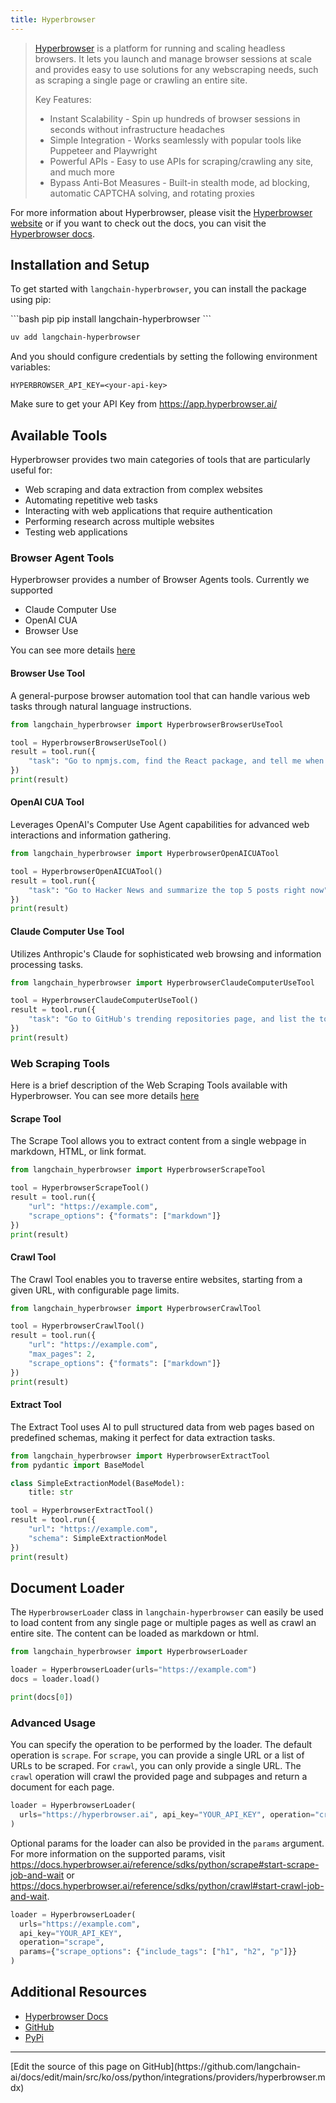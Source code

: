 ```yaml
---
title: Hyperbrowser
---
```


> [Hyperbrowser](https://hyperbrowser.ai) is a platform for running and scaling headless browsers. It lets you launch and manage browser sessions at scale and provides easy to use solutions for any webscraping needs, such as scraping a single page or crawling an entire site.
>
> Key Features:
>
> - Instant Scalability - Spin up hundreds of browser sessions in seconds without infrastructure headaches
> - Simple Integration - Works seamlessly with popular tools like Puppeteer and Playwright
> - Powerful APIs - Easy to use APIs for scraping/crawling any site, and much more
> - Bypass Anti-Bot Measures - Built-in stealth mode, ad blocking, automatic CAPTCHA solving, and rotating proxies

For more information about Hyperbrowser, please visit the [Hyperbrowser website](https://hyperbrowser.ai) or if you want to check out the docs, you can visit the [Hyperbrowser docs](https://docs.hyperbrowser.ai).

## Installation and Setup

To get started with `langchain-hyperbrowser`, you can install the package using pip:

<CodeGroup>
```bash pip
pip install langchain-hyperbrowser
```

```bash uv
uv add langchain-hyperbrowser
```
</CodeGroup>

And you should configure credentials by setting the following environment variables:

`HYPERBROWSER_API_KEY=<your-api-key>`

Make sure to get your API Key from https://app.hyperbrowser.ai/

## Available Tools

Hyperbrowser provides two main categories of tools that are particularly useful for:
- Web scraping and data extraction from complex websites
- Automating repetitive web tasks
- Interacting with web applications that require authentication
- Performing research across multiple websites
- Testing web applications

### Browser Agent Tools

Hyperbrowser provides a number of Browser Agents tools. Currently we supported
 - Claude Computer Use
 - OpenAI CUA
 - Browser Use

You can see more details [here](/oss/python/integrations/tools/hyperbrowser_browser_agent_tools)

#### Browser Use Tool
A general-purpose browser automation tool that can handle various web tasks through natural language instructions.

```python
from langchain_hyperbrowser import HyperbrowserBrowserUseTool

tool = HyperbrowserBrowserUseTool()
result = tool.run({
    "task": "Go to npmjs.com, find the React package, and tell me when it was last updated"
})
print(result)
```

#### OpenAI CUA Tool
Leverages OpenAI's Computer Use Agent capabilities for advanced web interactions and information gathering.

```python
from langchain_hyperbrowser import HyperbrowserOpenAICUATool

tool = HyperbrowserOpenAICUATool()
result = tool.run({
    "task": "Go to Hacker News and summarize the top 5 posts right now"
})
print(result)
```

#### Claude Computer Use Tool
Utilizes Anthropic's Claude for sophisticated web browsing and information processing tasks.

```python
from langchain_hyperbrowser import HyperbrowserClaudeComputerUseTool

tool = HyperbrowserClaudeComputerUseTool()
result = tool.run({
    "task": "Go to GitHub's trending repositories page, and list the top 3 posts there right now"
})
print(result)
```

### Web Scraping Tools

Here is a brief description of the Web Scraping Tools available with Hyperbrowser. You can see more details [here](/oss/python/integrations/tools/hyperbrowser_web_scraping_tools)

#### Scrape Tool
The Scrape Tool allows you to extract content from a single webpage in markdown, HTML, or link format.

```python
from langchain_hyperbrowser import HyperbrowserScrapeTool

tool = HyperbrowserScrapeTool()
result = tool.run({
    "url": "https://example.com",
    "scrape_options": {"formats": ["markdown"]}
})
print(result)
```

#### Crawl Tool
The Crawl Tool enables you to traverse entire websites, starting from a given URL, with configurable page limits.

```python
from langchain_hyperbrowser import HyperbrowserCrawlTool

tool = HyperbrowserCrawlTool()
result = tool.run({
    "url": "https://example.com",
    "max_pages": 2,
    "scrape_options": {"formats": ["markdown"]}
})
print(result)
```

#### Extract Tool
The Extract Tool uses AI to pull structured data from web pages based on predefined schemas, making it perfect for data extraction tasks.

```python
from langchain_hyperbrowser import HyperbrowserExtractTool
from pydantic import BaseModel

class SimpleExtractionModel(BaseModel):
    title: str

tool = HyperbrowserExtractTool()
result = tool.run({
    "url": "https://example.com",
    "schema": SimpleExtractionModel
})
print(result)
```

## Document Loader

The `HyperbrowserLoader` class in `langchain-hyperbrowser` can easily be used to load content from any single page or multiple pages as well as crawl an entire site.
The content can be loaded as markdown or html.

```python
from langchain_hyperbrowser import HyperbrowserLoader

loader = HyperbrowserLoader(urls="https://example.com")
docs = loader.load()

print(docs[0])
```

### Advanced Usage

You can specify the operation to be performed by the loader. The default operation is `scrape`. For `scrape`, you can provide a single URL or a list of URLs to be scraped. For `crawl`, you can only provide a single URL. The `crawl` operation will crawl the provided page and subpages and return a document for each page.

```python
loader = HyperbrowserLoader(
  urls="https://hyperbrowser.ai", api_key="YOUR_API_KEY", operation="crawl"
)
```

Optional params for the loader can also be provided in the `params` argument. For more information on the supported params, visit https://docs.hyperbrowser.ai/reference/sdks/python/scrape#start-scrape-job-and-wait or https://docs.hyperbrowser.ai/reference/sdks/python/crawl#start-crawl-job-and-wait.

```python
loader = HyperbrowserLoader(
  urls="https://example.com",
  api_key="YOUR_API_KEY",
  operation="scrape",
  params={"scrape_options": {"include_tags": ["h1", "h2", "p"]}}
)
```

## Additional Resources

- [Hyperbrowser Docs](https://docs.hyperbrowser.ai/)
- [GitHub](https://github.com/hyperbrowserai/langchain-hyperbrowser/)
- [PyPi](https://pypi.org/project/langchain-hyperbrowser/)

---

<Callout icon="pen-to-square" iconType="regular">
  [Edit the source of this page on GitHub](https://github.com/langchain-ai/docs/edit/main/src/ko/oss/python/integrations/providers/hyperbrowser.mdx)
</Callout>
